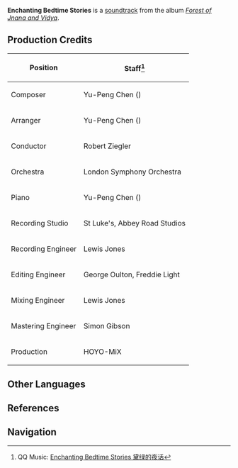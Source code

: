 {{Soundtrack Infobox
|title          =
|image          = Forest of Jnana and Vidya.png
|album          = Forest of Jnana and Vidya
|disc           = 1
|number         = 19
|featured       =
|featured2      =
|featured3      =
|featured_disc  =
|featured_disc2 =
|featured_disc3 =
|youtube_id     = 5bp51REb1pw
|spotify_id     = 7cMYNyU5PZjZsMzWtTkE5g
|played_in      = Vimara Village
|during         = [[Vimara Village]] (Night)
|domain         =
|previous       = Village Surrounded by Green
|next           = Scorching Outpost
}}
'''Enchanting Bedtime Stories''' is a [[soundtrack]] from the album ''[[Forest of Jnana and Vidya]]''.

==Production Credits==
{| class="wikitable" style="text-align:left; height:0.5em"
! Position
! Staff<ref>QQ Music: [https://y.qq.com/n/ryqq/songDetail/000Tp6Vl32KMSr Enchanting Bedtime Stories 黛绿的夜话]</ref>
|-
! Composer
| Yu-Peng Chen ({{zh|陈致逸}})
|-
! Arranger
| Yu-Peng Chen ({{zh|陈致逸}})
|-
! Conductor
| Robert Ziegler
|-
! Orchestra
| London Symphony Orchestra
|-
! Piano
| Yu-Peng Chen ({{zh|陈致逸}})
|-
! Recording Studio
| St Luke's, Abbey Road Studios
|-
! Recording Engineer
| Lewis Jones
|-
! Editing Engineer
| George Oulton, Freddie Light
|-
! Mixing Engineer
| Lewis Jones
|-
! Mastering Engineer
| Simon Gibson
|-
! Production
| HOYO-MiX
|}
<!--
==Videos==
<gallery hideaddbutton="true" captionalign="center">
</gallery>

==Trivia==
-->
==Other Languages==
{{Other Languages
|en      = Enchanting Bedtime Stories
|zhs     = 黛绿的夜话
|zhs_rm  = Daìlǜ de Yèhuà
|zht     = 黛綠的夜話
|zht_rm  = Daìlǜ de Yèhuà
|zh_tl   = Deep Green Nighttime Talks
|ja      = 深い緑のベッドタイム・ストーリー
|ja_rm   = Fukai Midori no Beddotaimu Stoorii
|ja_tl   = Bedtime Story of Deep Green
|tr      = 
|tr_tl   = 
|it      = 
|it_tl   = 
}}

==References==
{{Reflist}}

==Navigation==
{{Soundtrack Navbox|Forest of Jnana and Vidya}}